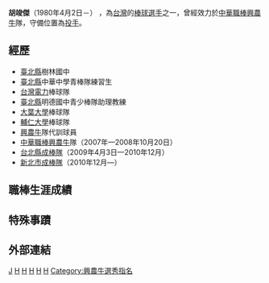 {{Infobox CPBL player|
bgcolor1=#1c2841|
bgcolor2=#6d7380|
textcolor1=#FFF200|
textcolor2=#FFF200|
name=胡竣傑|
image=|
width=250|
position=投手|
team=|
number=|
bats=右|
throws=右|
debutdate=5月4日|
debutyear=2007年|
debutteam=興農牛隊|
statyear=2008年7月2日|
stat1label=勝投—敗投|
stat1value=0—1|
stat2label=[[三振|三振]]－[[四死球|四死]]|
stat2value=10－15|
stat3label=[[防禦率|防禦率]]|
stat3value=7.48|
teams=<nowiki></nowiki>
*[[興農牛|興農牛]] （2007—2008年）
}}
'''胡竣傑'''（1980年4月2日－） ，為[[台灣|台灣]]的[[棒球|棒球]][[選手|選手]]之一，曾經效力於[[中華職棒|中華職棒]][[興農牛|興農牛]]隊，守備位置為[[投手|投手]]。

==經歷==
*[[新北市|臺北縣]]樹林國中
*[[新北市|臺北縣]]中華中學青棒隊練習生 
*[[台灣電力|台灣電力]]棒球隊 
*[[新北市|臺北縣]]明德國中青少棒隊助理教練 
*[[大葉大學|大葉大學]]棒球隊
*[[輔仁大學|輔仁大學]]棒球隊  
*[[興農牛|興農牛]]隊代訓球員 
*[[中華職棒|中華職棒]][[興農牛|興農牛]]隊（2007年—2008年10月20日） 
*[[台北縣成棒隊|台北縣成棒隊]]（2009年4月3日—2010年12月） 
*[[新北市成棒隊|新北市成棒隊]]（2010年12月—） 
==職棒生涯成績==
==特殊事蹟==
==外部連結==
{{台灣棒球維基館}}
{{中華職棒球員資料|id=R060|name=胡竣傑}}



[[Category:胡姓|J]]
[[Category:在世人物|H]]
[[Category:1980年出生|H]]
[[Category:興農牛隊球員|H]]
[[Category:台灣棒球運動員|H]]
{{棒球選手小作品}}
[[Category:輔仁大學校友|H]]
[[Category:興農牛選秀指名|Category:興農牛選秀指名]]